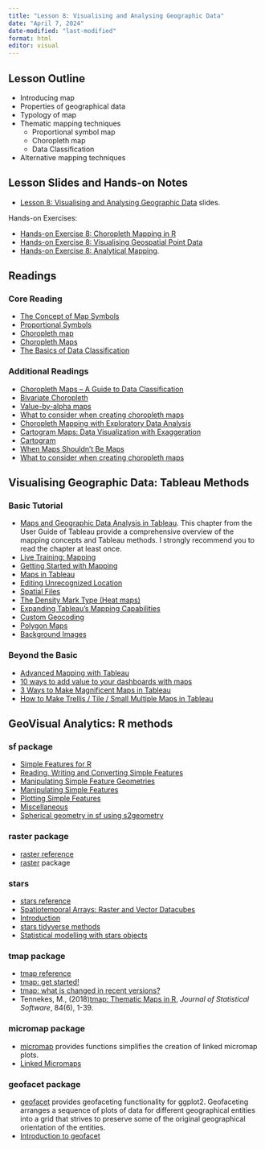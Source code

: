 ```yaml
---
title: "Lesson 8: Visualising and Analysing Geographic Data"
date: "April 7, 2024"
date-modified: "last-modified"
format: html
editor: visual
---
```


## Lesson Outline

-   Introducing map
-   Properties of geographical data
-   Typology of map
-   Thematic mapping techniques
    -   Proportional symbol map
    -   Choropleth map
    -   Data Classification
-   Alternative mapping techniques

## Lesson Slides and Hands-on Notes

-   [Lesson 8: Visualising and Analysing Geographic Data](../lesson/Lesson08/Lesson08-VisGeo.html) slides.

Hands-on Exercises:

-   [Hands-on Exercise 8: Choropleth Mapping in R](https://r4va.netlify.app/chap21)
-   [Hands-on Exercise 8: Visualising Geospatial Point Data](https://r4va.netlify.app/chap22)
-   [Hands-on Exercise 8: Analytical Mapping](https://r4va.netlify.app/chap23).

## Readings

### Core Reading

-   [The Concept of Map Symbols](https://www.yaaka.cc/unit/the-concept-of-map-symbols/)
-   [Proportional Symbols](https://www.axismaps.com/guide/univariate/proportional-symbols/)
-   [Choropleth map](https://en.wikipedia.org/wiki/Choropleth_map)
-   [Choropleth Maps](https://www.axismaps.com/guide/univariate/choropleth/)
-   [The Basics of Data Classification](https://www.axismaps.com/guide/data/data-classification/)

### Additional Readings

-   [Choropleth Maps -- A Guide to Data Classification](https://gisgeography.com/choropleth-maps-data-classification/)
-   [Bivariate Choropleth](https://www.axismaps.com/guide/multivariate/bivariate-choropleth/)
-   [Value-by-alpha maps](http://andywoodruff.com/blog/value-by-alpha-maps/)
-   [What to consider when creating choropleth maps](https://blog.datawrapper.de/choroplethmaps/)
-   [Choropleth Mapping with Exploratory Data Analysis](https://www.directionsmag.com/article/3363)
-   [Cartogram Maps: Data Visualization with Exaggeration](https://gisgeography.com/cartogram-maps/)
-   [Cartogram](https://en.wikipedia.org/wiki/Cartogram)
-   [When Maps Shouldn't Be Maps](http://www.ericson.net/content/2011/10/when-maps-shouldnt-be-maps/)
-   [What to consider when creating choropleth maps](https://blog.datawrapper.de/choroplethmaps/)

## Visualising Geographic Data: Tableau Methods

### Basic Tutorial

-   [Maps and Geographic Data Analysis in Tableau](https://help.tableau.com/current/pro/desktop/en-us/maps.htm). This chapter from the User Guide of Tableau provide a comprehensive overview of the mapping concepts and Tableau methods. I strongly recommend you to read the chapter at least once.
-   [Live Training: Mapping](https://www.tableau.com/learn/webinars/live-training-mapping#video)
-   [Getting Started with Mapping](https://www.tableau.com/learn/tutorials/on-demand/getting-started-mapping?product=tableau_desktop%2Btableau_prep&version=tableau_desktop_2019_3%2Btableau_prep_2019_3_1&topic=mapping)
-   [Maps in Tableau](https://www.tableau.com/learn/tutorials/on-demand/maps-tableau?product=tableau_desktop%2Btableau_prep&version=tableau_desktop_2019_3%2Btableau_prep_2019_3_1&topic=mapping)
-   [Editing Unrecognized Location](https://www.tableau.com/learn/tutorials/on-demand/editing-unrecognized-locations?product=tableau_desktop%2Btableau_prep&version=tableau_desktop_2019_3%2Btableau_prep_2019_3_1&topic=mapping)
-   [Spatial Files](https://www.tableau.com/learn/tutorials/on-demand/spatial-files?product=tableau_desktop%2Btableau_prep&version=tableau_desktop_2019_3%2Btableau_prep_2019_3_1&topic=mapping)
-   [The Density Mark Type (Heat maps)](https://www.tableau.com/learn/tutorials/on-demand/density-mark-type?product=tableau_desktop%2Btableau_prep&version=tableau_desktop_2019_3%2Btableau_prep_2019_3_1&topic=mapping)
-   [Expanding Tableau's Mapping Capabilities](https://www.tableau.com/learn/tutorials/on-demand/expanding-tableaus-mapping-capabilities?product=tableau_desktop%2Btableau_prep&version=tableau_desktop_2019_3%2Btableau_prep_2019_3_1&topic=mapping)
-   [Custom Geocoding](https://www.tableau.com/learn/tutorials/on-demand/custom-geocoding?product=tableau_desktop%2Btableau_prep&version=tableau_desktop_2019_3%2Btableau_prep_2019_3_1&topic=mapping)
-   [Polygon Maps](https://www.tableau.com/learn/tutorials/on-demand/polygon-maps?product=tableau_desktop%2Btableau_prep&version=tableau_desktop_2019_3%2Btableau_prep_2019_3_1&topic=mapping)
-   [Background Images](https://www.tableau.com/learn/tutorials/on-demand/background-images?product=tableau_desktop%2Btableau_prep&version=tableau_desktop_2019_3%2Btableau_prep_2019_3_1&topic=mapping)

### Beyond the Basic

-   [Advanced Mapping with Tableau](https://www.tableau.com/learn/webinars/advanced-mapping-techniques-tableau)
-   [10 ways to add value to your dashboards with maps](https://www.tableau.com/learn/whitepapers/10-ways-add-value-your-dashboards-maps)
-   [3 Ways to Make Magnificent Maps in Tableau](https://www.ryansleeper.com/3-ways-to-make-magnificent-maps-in-tableau/)
-   [How to Make Trellis / Tile / Small Multiple Maps in Tableau](https://playfairdata.com/how-to-make-trellis-tile-small-multiple-maps-in-tableau//)

## GeoVisual Analytics: R methods

### sf package

-   [Simple Features for R](https://r-spatial.github.io/sf/articles/sf1.html)
-   [Reading, Writing and Converting Simple Features](https://r-spatial.github.io/sf/articles/sf2.html)
-   [Manipulating Simple Feature Geometries](https://r-spatial.github.io/sf/articles/sf3.html)
-   [Manipulating Simple Features](https://r-spatial.github.io/sf/articles/sf4.html)
-   [Plotting Simple Features](https://r-spatial.github.io/sf/articles/sf5.html)
-   [Miscellaneous](https://r-spatial.github.io/sf/articles/sf6.html)
-   [Spherical geometry in sf using s2geometry](https://r-spatial.github.io/sf/articles/sf7.html)

### raster package

-   [raster reference](https://cran.r-project.org/web/packages/raster/raster.pdf)
-   [raster](https://rspatial.org/raster/pkg/index.html) package

### stars

-   [stars reference](https://r-spatial.github.io/stars/reference/index.html)
-   [Spatiotemporal Arrays: Raster and Vector Datacubes](https://r-spatial.github.io/stars/index.html)
-   [Introduction](https://r-spatial.github.io/stars/articles/stars1.html)
-   [stars tidyverse methods](https://r-spatial.github.io/stars/articles/stars3.html)
-   [Statistical modelling with stars objects](https://r-spatial.github.io/stars/articles/stars7.html)

### tmap package

-   [tmap reference](https://cran.r-project.org/web/packages/tmap/tmap.pdf)
-   [tmap: get started!](https://cran.r-project.org/web/packages/tmap/vignettes/tmap-getstarted.html)
-   [tmap: what is changed in recent versions?](https://cran.r-project.org/web/packages/tmap/vignettes/tmap-changes.html)
-   Tennekes, M., (2018)[tmap: Thematic Maps in R](https://www.jstatsoft.org/article/view/v084i06), *Journal of Statistical Software*, 84(6), 1-39.

### micromap package

-   [micromap](https://cran.r-project.org/web/packages/micromap/index.html) provides functions simplifies the creation of linked micromap plots.
-   [Linked Micromaps](https://cran.r-project.org/web/packages/micromap/vignettes/Introduction_Guide.pdf)

### geofacet package

-   [geofacet](https://hafen.github.io/geofacet/) provides geofaceting functionality for ggplot2. Geofaceting arranges a sequence of plots of data for different geographical entities into a grid that strives to preserve some of the original geographical orientation of the entities.
-   [Introduction to geofacet](https://hafen.github.io/geofacet/articles/geofacet.html)

